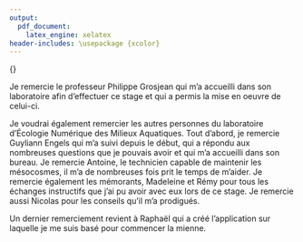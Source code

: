 ```yaml
---
output: 
  pdf_document:
    latex_engine: xelatex
header-includes: \usepackage {xcolor}
---
```


\textcolor{white}{.}


\Huge 
{\bf Remerciements}
\vspace{1 cm}


\normalsize
Je remercie le professeur Philippe Grosjean qui m'a accueilli dans son laboratoire afin d'effectuer ce stage et qui a permis la mise en oeuvre de celui-ci.

Je voudrai également remercier les autres personnes du laboratoire d'Écologie Numérique des Milieux Aquatiques. Tout d'abord, je remercie Guyliann Engels qui m'a suivi depuis le début, qui a répondu aux nombreuses questions que je pouvais avoir et qui m'a accueilli dans son bureau. Je remercie Antoine, le technicien capable de maintenir les mésocosmes, il m'a de nombreuses fois prit le temps de m'aider. 
Je remercie également les mémorants, Madeleine et Rémy pour tous les échanges instructifs que j'ai pu avoir avec eux lors de ce stage. Je remercie aussi Nicolas pour les conseils qu'il m'a prodigués. 

Un dernier remerciement revient à Raphaël qui a créé l'application sur laquelle je me suis basé pour commencer la mienne.
\vfill
\null
\newpage
